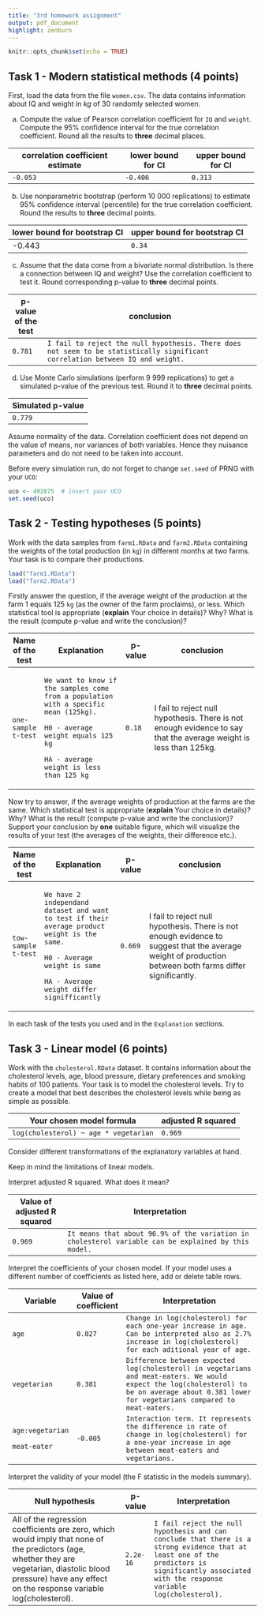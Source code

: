 ```yaml
---
title: "3rd homework assignment"
output: pdf_document
highlight: zenburn
---
```


```r
knitr::opts_chunk$set(echo = TRUE)
```

## Task 1 - Modern statistical methods (4 points)

First, load the data from the file `women.csv`. The data contains information about IQ and weight in $kg$ of 30 randomly selected women.

a)  Compute the value of Pearson correlation coefficient for `IQ` and `weight`. Compute the 95% confidence interval for the true correlation coefficient. Round all the results to **three** decimal places.

+----------------------------------+--------------------+--------------------+
| correlation coefficient estimate | lower bound for CI | upper bound for CI |
+==================================+====================+====================+
| `-0.053`                         | `-0.406`           | `0.313`            |
+----------------------------------+--------------------+--------------------+

b)  Use nonparametric bootstrap (perform 10 000 replications) to estimate 95% confidence interval (percentile) for the true correlation coefficient. Round the results to **three** decimal points.

| lower bound for bootstrap CI | upper bound for bootstrap CI |
|------------------------------|------------------------------|
| -0.443                       | `0.34`                       |

c)  Assume that the data come from a bivariate normal distribution. Is there a connection between IQ and weight? Use the correlation coefficient to test it. Round corresponding p-value to **three** decimal points.

+---------------------+--------------------------------------------------------------------------------------------------------------------------------+
| p-value of the test | conclusion                                                                                                                     |
+=====================+================================================================================================================================+
| `0.781`             | `I fail to reject the null hypothesis. There does not seem to be statistically significant correlation between IQ and weight.` |
+---------------------+--------------------------------------------------------------------------------------------------------------------------------+

d)  Use Monte Carlo simulations (perform 9 999 replications) to get a simulated p-value of the previous test. Round it to **three** decimal points.

| Simulated p-value |
|-------------------|
| `0.779`           |

\textcolor{blue}{\textbf{Hint:}} Assume normality of the data. Correlation coefficient does not depend on the value of means, nor variances of both variables. Hence they \textcolor{red}{\textbf{are not}} nuisance parameters and do not need to be taken into account.

\textcolor{red}{\textbf{Caution:}} Before every simulation run, do not forget to change `set.seed` of PRNG with your `UCO`:

```r
uco <- 492875  # insert your UCO
set.seed(uco)
```

\newpage

## Task 2 - Testing hypotheses (5 points)

Work with the data samples from `farm1.RData` and `farm2.RData` containing the weights of the total production (in `kg`) in different months at two farms. Your task is to compare their productions.

```r
load("farm1.RData")
load("farm2.RData")
```

Firstly answer the question, if the average weight of the production at the farm 1 equals 125 `kg` (as the owner of the farm proclaims), or less. Which statistical tool is appropriate (**explain** Your choice in details)? Why? What is the result (compute p-value and write the conclusion)?

+---------------------+---------------------------------------------------------------------------------------+----------+-------------------------------------------------------------------------------------------------------------------+
| Name of the test    | Explanation                                                                           | p-value  | conclusion                                                                                                        |
+=====================+=======================================================================================+==========+===================================================================================================================+
| `one-sample t-test` | `We want to know if the samples come from a population with a specific mean (125kg).` | `0.18`   | I fail to reject null hypothesis. There is not enough evidence to say that the average weight is less than 125kg. |
|                     |                                                                                       |          |                                                                                                                   |
|                     | `H0 - average weight equals 125 kg`                                                   |          |                                                                                                                   |
|                     |                                                                                       |          |                                                                                                                   |
|                     | `HA - average weight is less than 125 kg`                                             |          |                                                                                                                   |
+---------------------+---------------------------------------------------------------------------------------+----------+-------------------------------------------------------------------------------------------------------------------+

Now try to answer, if the average weights of production at the farms are the same. Which statistical test is appropriate (**explain** Your choice in details)? Why? What is the result (compute p-value and write the conclusion)? Support your conclusion by **one** suitable figure, which will visualize the results of your test (the averages of the weights, their difference etc.).

+---------------------+-----------------------------------------------------------------------------------------------+----------+----------------------------------------------------------------------------------------------------------------------------------------------------------+
| Name of the test    | Explanation                                                                                   | p-value  | conclusion                                                                                                                                               |
+=====================+===============================================================================================+==========+==========================================================================================================================================================+
| `tow-sample t-test` | `We have 2 independand dataset and want to test if their average product weight is the same.` | `0.669`  | I fail to reject null hypothesis. There is not enough evidence to suggest that the average weight of production between both farms differ significantly. |
|                     |                                                                                               |          |                                                                                                                                                          |
|                     | `H0 - Average weight is same`                                                                 |          |                                                                                                                                                          |
|                     |                                                                                               |          |                                                                                                                                                          |
|                     | `HA - Average weight differ signifficantly`                                                   |          |                                                                                                                                                          |
+---------------------+-----------------------------------------------------------------------------------------------+----------+----------------------------------------------------------------------------------------------------------------------------------------------------------+

In each task \textcolor{red}{\textbf{check the assumptions}} of the tests you used and \textcolor{red}{\textbf{name them all}} in the `Explanation` sections.

## Task 3 - Linear model (6 points)

Work with the `cholesterol.RData` dataset. It contains information about the cholesterol levels, age, blood pressure, dietary preferences and smoking habits of 100 patients. Your task is to model the cholesterol levels. Try to create a model that best describes the cholesterol levels while being as simple as possible.

| Your chosen model formula             | adjusted R squared |
|---------------------------------------|--------------------|
| `log(cholesterol) ~ age * vegetarian` | `0.969`            |

\textcolor{blue}{\textbf{Hint:}} Consider different transformations of the explanatory variables at hand.

\textcolor{red}{\textbf{Warning:}} Keep in mind the limitations of linear models.

Interpret adjusted R squared. What does it mean?

+-----------------------------+------------------------------------------------------------------------------------------------------+
| Value of adjusted R squared | Interpretation                                                                                       |
+=============================+======================================================================================================+
| `0.969`                     | `It means that about 96.9% of the variation in cholesterol variable can be explained by this model.` |
+-----------------------------+------------------------------------------------------------------------------------------------------+

Interpret the coefficients of your chosen model. If your model uses a different number of coefficients as listed here, add or delete table rows.

+---------------------------------------------+----------------------+-------------------------------------------------------------------------------------------------------------------------------------------------------------------------------------------------+
| Variable                                    | Value of coefficient | Interpretation                                                                                                                                                                                  |
+=============================================+======================+=================================================================================================================================================================================================+
| `age`                                       | `0.027`              | `Change in log(cholesterol) for each one-year increase in age. Can be interpreted also as 2.7% increase in log(cholesterol) for each aditional year of age.`                                    |
+---------------------------------------------+----------------------+-------------------------------------------------------------------------------------------------------------------------------------------------------------------------------------------------+
| `vegetarian`                                | `0.381`              | `Difference between expected log(cholesterol) in vegetarians and meat-eaters. We would expect the log(cholesterol) to be on average about 0.381 lower for vegetarians compared to meat-eaters.` |
+---------------------------------------------+----------------------+-------------------------------------------------------------------------------------------------------------------------------------------------------------------------------------------------+
| `age:vegetarian`                            | `-0.005`             | `Interaction term. It represents the difference in rate of change in log(cholesterol) for a one-year increase in age between meat-eaters and vegetarians.`                                      |
|                                             |                      |                                                                                                                                                                                                 |
| `meat-eater`                                |                      |                                                                                                                                                                                                 |
+---------------------------------------------+----------------------+-------------------------------------------------------------------------------------------------------------------------------------------------------------------------------------------------+

Interpret the validity of your model (the F statistic in the models summary).

+--------------------------------------------------------------------------------------------------------------------------------------------------------------------------------------------------------------------+-----------+---------------------------------------------------------------------------------------------------------------------------------------------------------------------------------------------------+
| Null hypothesis                                                                                                                                                                                                    | p-value   | Interpretation                                                                                                                                                                                    |
+====================================================================================================================================================================================================================+===========+===================================================================================================================================================================================================+
| All of the regression coefficients are zero, which would imply that none of the predictors (age, whether they are vegetarian, diastolic blood pressure) have any effect on the response variable log(cholesterol). | `2.2e-16` | `I fail reject the null hypothesis and can conclude that there is a strong evidence that at least one of the predictors is significantly associated with the response variable log(cholesterol).` |
+--------------------------------------------------------------------------------------------------------------------------------------------------------------------------------------------------------------------+-----------+---------------------------------------------------------------------------------------------------------------------------------------------------------------------------------------------------+

